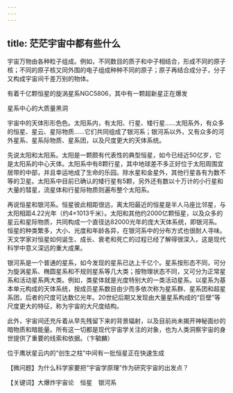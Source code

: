```yaml
---
---
---
```

title: 茫茫宇宙中都有些什么
---




宇宙万物由各种粒子组成。例如，不同数目的质子和中子相结合，形成不同的原子核；不同的原子核又同外围的电子组成种种不同的原子；原子再结合成分子，分子又构成宇宙间千差万别的物体。

有着千亿颗恒星的旋涡星系NGC5806，其中有一颗超新星正在爆发



星系中心的大质量黑洞



宇宙中的天体形形色色。太阳系内，有太阳、行星、矮行星……太阳系外，有众多的恒星、星云、星际物质……它们共同组成了银河系；银河系以外，又有众多的河外星系、星系际物质、星系团，以及尺度更大的天体系统。

先说太阳和太阳系。太阳是一颗颇有代表性的典型恒星，如今已经近50亿岁，它是太阳系的中心天体。太阳系中有8颗行星，其中地球差不多正好位于太阳周围宜居带的中部，并且幸运地成了生命的乐园。除水星和金星外，其他行星各有为数不等的卫星。太阳系中目前已确认的矮行星有5颗，另外还有数以十万计的小行星和大量的彗星，流星体和行星际物质则遍布整个太阳系。

再说恒星和银河系。恒星彼此相距很远，离太阳最近的恒星是半人马座比邻星，与太阳相距4.22光年（约4×1013千米）。太阳和其他约2000亿颗恒星，以及众多的星云和星际物质，共同构成一个直径达82000光年的庞大天体系统，即银河系。恒星的种类繁多，大小、光度和年龄各异，在银河系中的分布方式也很耐人寻味。天文学家对恒星如何诞生、成长、衰老和死亡的过程已经了解得很深入，这是现代科学中意义深远的重大成果。

银河系是一个普通的星系，如今发现的星系已达上千亿个。星系按形态不同，可分为旋涡星系、椭圆星系和不规则星系等几大类；按物理状态不同，又可分为正常星系和活动星系两大类。例如，类星体就是光度特别大的一类活动星系。以星系为基本单元构成的天体系统，按成员星系数目由少而多依次称为星系群、星系团和超星系团，后者的尺度可达数亿光年。20世纪后期又发现由大量星系构成的“巨壁”等尺度更大的特征，称为宇宙的大尺度结构。

此外，宇宙间还充斥着从早先残留下来的背景辐射，以及目前尚未揭开神秘面纱的暗物质和暗能量。所有这一切都是现代宇宙学关注的对象，也为人类洞察宇宙的身世提供了重要的线索和依据。（卞毓麟）

位于鹰状星云内的“创生之柱”中间有一批恒星正在快速生成





【微问题】为什么科学家要把“宇宙学原理”作为研究宇宙的出发点？

【关键词】大爆炸宇宙论　恒星　银河系